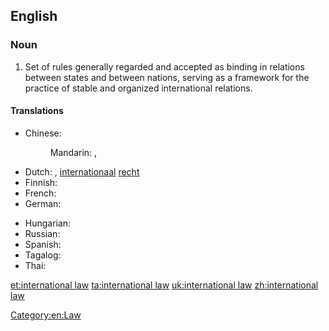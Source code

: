 ==English==
{{wikipedia}}

===Noun===
{{en-noun|-|head=[[international]] [[law]]}}

# Set of rules generally regarded and accepted as binding in relations between states and between nations, serving as a framework for the practice of stable and organized international relations.

====Translations====
{{trans-top|set of rules applied to the relations between nations}}
* Chinese:
*: Mandarin: {{t+|cmn|國際法|sc=Hani}}, {{t+|cmn|国际法|tr=guójìfǎ|sc=Hani}}
* Dutch: {{t+|nl|volkenrecht|n}}, [[internationaal]] [[recht]] {{g|n}}
* Finnish: {{t|fi|kansainvälinen oikeus}}
* French: {{t+|fr|convention internationale|f}}
* German: {{t+|de|Völkerrecht|n}}
{{trans-mid}}
* Hungarian: {{t|hu|nemzetközi jog}}
* Russian: {{t-needed|ru}}
* Spanish: {{t-needed|es}}
* Tagalog: {{t|tl|batas-pandaigdig}}
* Thai: {{t|th|กฎหมายระหว่างประเทศ|tr=kot mai rawang prathet|sc=Thai}}
{{trans-bottom}}

[[Category:en:Law]]

[[et:international law]]
[[ta:international law]]
[[uk:international law]]
[[zh:international law]]